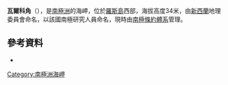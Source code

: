 {{coord|77|31|S|166|12|E|display=title}}

'''瓦爾科角'''（{{lang-en|Varcoe Headland}}），是[[南極洲|南極洲]]的海岬，位於[[羅斯島|羅斯島]]西部，海拔高度34米，由[[新西蘭|新西蘭]]地理委員會命名，以該國南極研究人員命名，現時由[[南極條約體系|南極條約體系]]管理。

==參考資料==
*{{usgs-gazetteer}}

{{DEFAULTSORT:Varcoe Headland}}
[[Category:南極洲海岬|Category:南極洲海岬]]


{{RossIsland-geo-stub}}